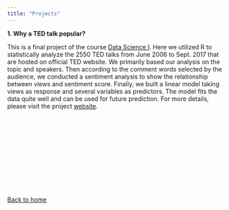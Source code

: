 ```yaml
---
title: "Projects"
---
```


\noindent__1. Why a TED talk popular?__

This is a final project of the course [Data Science I](http://jeffgoldsmith.com/DSI/). Here we utilized R to statistically analyze the 2550 TED talks from June 2006 to Sept. 2017 that are hosted on official TED website. We primarily based our analysis on the topic and speakers. Then according to the comment words selected by the audience, we conducted a sentiment analysis to show the relationship between views and sentiment score. Finally, we built a linear model taking views as response and several variables as predictors. The model fits the data quite well and can be used for future prediction. For more details, please visit the project [website](https://yyao-lulu.github.io/TED-Project/).


<br><br><br><br><br><br><br><br><br><br>



[Back to home](index.html)
